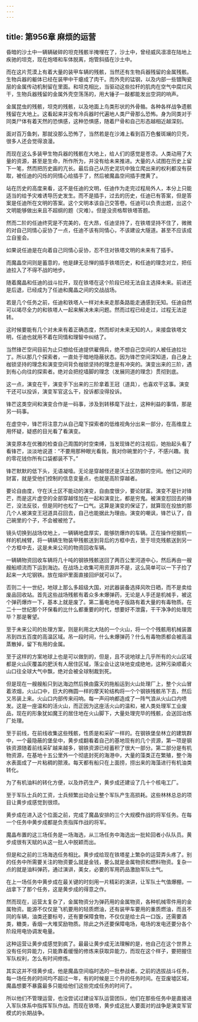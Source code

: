 ```yaml
---
---
---
```

title: 第956章 麻烦的运营
---



昏暗的沙土中一辆辆破碎的坦克残骸半掩埋在了，沙土中，曾经威风凛凛在陆地上疾驰的坦克，现在炮塔和车体脱离，炮管斜插在沙土中。

而在这片荒漠上有着大量的装甲车辆的残骸，当然还有生物兵器残留的金属残骸。生物兵器的躯体已经在装甲中干瘪成了肉干。而外壳的锰钢，以及内部一些镀陶瓷层的金属传动机制留在里面。和坦克相比，当驱动这些拉杆的肌肉在空气中腐烂风干，生物兵器残留的金属外壳空荡荡的，用大锤子一敲都能发出空洞的响声。

金属昆虫的残骸，坦克的残骸，以及地面上鸟类形状的外骨骼。各种各样战争遗骸残留在大地上。这看起来并没有冷兵器时代遍地人类尸骨那么恐怖。身为同类对于同类尸体有着天然的恐惧感，这种恐惧感，随着尸骨和自己形态越相近越深刻。

面对百万鱼刺，那就没那么恐怖了，当然若是在沙滩上看到百万色餐斑斓的贝壳，很多人还会觉得浪漫。

而现在这么多装甲生物兵器的残骸在大地上，给人们的感觉是苍凉。人类动用了大量的资源，甚至是生命，所作所为，并没有给未来推进。大量的人试图在历史上留下一笔，然而把历史画的亢长。最后自己从历史泥坑中独立爬出来的权利都没有获取，被任迪的闪烁的同情心给插手了，然后被魔晶空间插手搅黄了。

站在历史的高度来看，这不是任迪的文明，任迪作为走完过程局外人，本分上只能适当的给予灾难诱导历史发生。而不是插手，过去的历史，任迪已有答案，但是答案是任迪所在文明的答案。这个文明本该自己交答卷。任迪可以负责出题，出这个文明能够做出来且不超纲的题（灾难）。但是没资格帮铁塔答题。

然而二阶的任迪终究是不完美的，在大昂，任迪坚持了，在铁塔坚持不住了，微微的对自己同情心妥协了一点，任迪不该有同情心，不该建设大隧道。甚至不应该成立自鉴会。

如果说任迪是在向着自己同情心妥协，忍不住对铁塔文明的未来有了插手。

而魔晶空间则是蓄意的，他是肆无忌惮的插手铁塔历史，和任迪的理念对立，把任迪拉入了不得不战的地步。

随着魔晶和任迪的战斗拉开，现在铁塔在这个阶段已经无法自主选择未来。前进还是后退，已经成为了任迪和魔晶之间的交战战场。

若是几个任务之前，任迪和铁塔人一样对未来走那条路能走通感到无知。任迪自然可以竭尽全力的和铁塔人一起来解决未来问题。然而过程已经走过，过程无法逆转。

这时候要能有几个对未来有着正确态度，然而却对未来无知的人，来接盘铁塔文明，任迪也就用不着在同情和理智中纠结了。

当然锋芒空间目前为止只想给任迪提供雇佣兵，绝不想自己空间的人被任迪拉壮丁。所以那几个探索者，一直处于暗地隐蔽状态。因为锋芒空间深知道，自己身上枷锁坚持的理念和演变空间背负枷锁坚持的理念是有冲突的。演变出来的三阶，遇到有心向往的探索者。绝对会把挖墙脚的理念（发展同道的理念）贯彻到底。

这一点，演变在干，演变手下出来的三阶拿着王冠（道具），也喜欢干这事。演变干还可以投诉，演变军官这么干，投诉都没得投诉。

锋芒这类空间和演变合作是一码事，涉及到转移麾下战士，这种利益的事情，那是另一码事。

在虚空中，锋芒将注意力从自己麾下探索者的低维视角分出来一部分，在高维度上用怀疑，疑惑的目光看了看演变。

演变原本在优雅的检查自己周围的时空束缚，当发现锋芒的注视后，她抬起头看了看锋芒，淡淡地说道：“不要用那种眼光看我，我对你碗里的个子，不感兴趣。我的零花钱你所有口袋都装不下。”

锋芒默默的低下头，无语凝噎。无论是穿越怪还是沃土区防御的空间。他们之间的财富，就是受他们控制的信息变量点，也就是高阶穿越者。

要论自由度，守在沃土区不能动的演变，自由度很少，要论财富。演变不是针对锋芒，而是这片虚空的全部穿越怪加在一起和演变比，都是穷鬼。被演变怼回去的锋芒，没法反驳，但是同时也松了一口气。这算是演变的保证了，就算现在投放的那几个人被演变王冠道具召回去，自己也能据此为理由。演变的嘲讽，锋芒认了，自己碗里的个子，不会被被抢了。

镜头切换到战场坟地上，一辆辆地盘厚实，能够防爆炸的车辆。正在操作挖掘机一样的机械臂，将一辆辆生物装甲残骸送到背后的方框中去，至于坦克残骸送到另一个方框中去，这是未来公司的物资回收车辆。

一辆辆物资回收车辆将几十吨的钢铁残骸送回了两百公里河道中心，然后再由一艘艘船顺流而下运到海边。在战场上收集可用资源并不是，这么简单可以一下子捡了起来一大坨钢铁。放在熔炉里面直接回炉就可以了。

否则二十一世纪，地球上那么多超级大国，对武器装备选择风吹日晒，而不是卖给废品回收站。首先这些战场残骸有着众多未爆弹药，无论是人手还是机械手，被这个弹药爆炸一下，基本上就是废了。第二蓄电池电子版路有着大量的有毒物质。在二十一世纪那个环保看的比什么都重要的时代，想要好不泄露，干干净净的处理完毕？那是奢望。

至于未来公司的处理方案，则是利用北大陆的一个火山，将一个个残骸用机械装置吊到四五百度的高温区域。吊一段时间，什么未爆弹药？什么有毒物质都会被高温蒸散掉，留下有用的金属。

至于这样的方案地球上也是可以做到的，但是，且不说地球上几乎所有的火山区域都是火山灰覆盖的肥沃有人居住区域，落尘会让这块地变成绝地，这种污染顺着火山口往全球大气中飘，绝对会被全球制裁到死。

但是现在一艘艘船只到达海边然后换由露天的拖船运到火山处理厂上，整个火山冒着浓烟，火山口中，巨大的椭圆一样的摩天轮结构将一个个钢铁残骸吊下去，然后又吊装上来。火山口内部传来闷响。每一声闷响都造成了一阵气浪从火山口内喷发。这是一座温和的活火山，而正因为这座活火山的温和，被人类处理军工业废品，现在的形象犹如魔王的居住地在火山脚下，大量处理完毕的残骸，会送回冶炼厂处理。

至于前线，在前线收集这些残骸，性质是和采矿一样的。在钢铁堡垒林立的建筑群中，一个最隐蔽的堡垒中，黄步成翻看着自己的基地现有的几个资源，第一项是钢铁资源随着前线采矿越来越多，钢铁资源已经蓄积了很大一部分。第二部分是有机物资源，在基地十五公里外一个彻底封死的海港中，大量的藻类正在繁殖，整个海水表面成了一片粘稠的脓液。每天都有船只在上面捞，捞出来的海藻进行有机油类转化。

为了有机油料的转化方便，以及炸药生产，黄步成还建设了几十个核电工厂。

至于军队士兵的工资，士兵频繁出动会让整个军队产生高损耗。这些林林总总的项目让黄步成感觉到很烦。

黄步成在进入这个位面之前，完成了魔晶安排的三个大规模作战的将军任务。在每一个任务中黄步成都是负责指挥作战的将军。

魔晶布置的这三场任务是一场海选，从三场任务中海选出一批轮回者小队队员。黄步成很有天赋的从这一批人中脱颖而出。

但是和之前的三场海选任务相比。黄步成给现在铁塔星上繁杂的运营弄头疼了。别的任务中所需要关注的物资要么就是金钱，要么就是金属物资和燃料物资。复杂一点的就是油料弹药，通过演讲，美女，必要的军用药品激励军队士气。

在上一场任务中黄步成在最关键的时刻用一片精彩的演讲，让军队士气值爆棚，一战拿下了那个任务，这是黄步成的得意之作。

然而现在，运营太复杂了，金属物资分为弹药用的金属物资，各种机械零件用的金属物资。能源不仅仅是飞机要用的轻质燃油，还有装甲车要用的重质燃油，而且不同的车辆，油类还要标号，还有要保障食物，不仅仅是给士兵一口饭，还需要酒类，糖类，香烟一大堆奖励物质。除此之外还要保障电场，电场的发电还要分各个阶段用电协调发电量。

这种运营让黄步成感觉到疯了。最最让黄步成无法理解的是，他自己在这个世界上没有任何异能力，只能靠着缓慢的修炼来获取异能力，而现在这个样子，要把握住军队权利，怎么有时间修炼。

其实这并不怪黄步成，他是魔晶空间临时选的一批参战者。之前的选拔战斗任务，每一场任务的时间均不超过一年，有的时候是三个月的任务时间。在亚废墟区域，魔晶想要不暴露最多只能给他们这些完成任务的时间了。

所以他们不管理运营，也没尝试过建设军队运营团队，他们在那些任务中是直接进入军队体系中指挥军队作战。而现在铁塔，黄步成这批人要面对的战争是演变军官模式的长期战争。